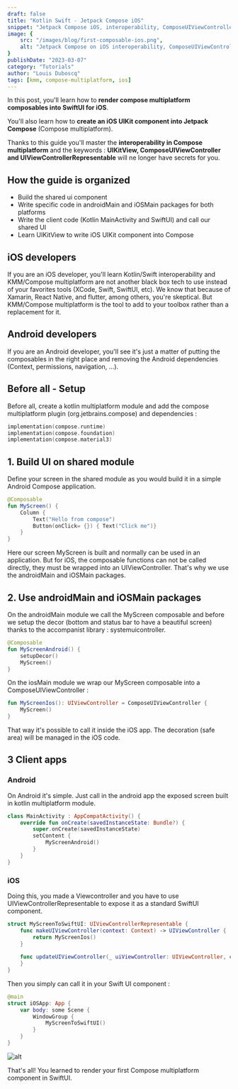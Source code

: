 ```yaml
---
draft: false
title: "Kotlin Swift - Jetpack Compose iOS"
snippet: "Jetpack Compose iOS, interoperability, ComposeUIViewController, UIViewControllerRepresentable, UIKitView..."
image: {
    src: "/images/blog/first-composable-ios.png",
    alt: "Jetpack Compose on iOS interoperability, ComposeUIViewController, UIViewControllerRepresentable"
}
publishDate: "2023-03-07"
category: "Tutorials"
author: "Louis Duboscq"
tags: [kmm, compose-multiplatform, ios]
--- 
```


In this post, you'll learn how to **render compose multiplatform composables into SwiftUI for iOS**. 

You'll also learn how to **create an iOS UIKit component into Jetpack Compose** (Compose multiplatform).

Thanks to this guide you'll master the **interoperability in Compose multiplatform** and the keywords : **UIKitView, ComposeUIViewController and UIViewControllerRepresentable** will ne longer have secrets for you.

## How the guide is organized 

- Build the shared ui component
- Write specific code in androidMain and iOSMain packages for both platforms
- Write the client code (Kotlin MainActivity and SwiftUI) and call our shared UI
- Learn UIKitView to write iOS UIKit component into Compose

## iOS developers

If you are an iOS developer, you'll learn Kotlin/Swift interoperability and KMM/Compose multiplatform are not another black box tech to use instead of your favorites tools (XCode, Swift, SwiftUI, etc). 
We know that because of Xamarin, React Native, and flutter, among others, you're skeptical.
But KMM/Compose multiplatform is the tool to add to your toolbox rather than a replacement for it.

## Android developers

If you are an Android developer, you'll see it's just a matter of putting the composables in the right place and removing the Android dependencies (Context, permissions, navigation, ...).

## Before all - Setup 

Before all, create a kotlin multiplatform module and add the compose multiplatform plugin (org.jetbrains.compose) and dependencies :

```kotlin
implementation(compose.runtime)
implementation(compose.foundation) 
implementation(compose.material3)
```

## 1. Build UI on shared module

Define your screen in the shared module as you would build it in a simple Android Compose application.

```kotlin
@Composable
fun MyScreen() {
    Column {
        Text("Hello from compose")
        Button(onClick= {}) { Text("Click me")}
    }
}
```

Here our screen MyScreen is built and normally can be used in an application. 
But for iOS, the composable functions can not be called directly, they must be wrapped into an UIViewController.
That's why we use the androidMain and iOSMain packages.

## 2. Use androidMain and iOSMain packages


On the androidMain module we call the MyScreen composable and before we setup the decor (bottom and status bar to have a beautiful screen) thanks to the accompanist library : systemuicontroller.

```kotlin
@Composable
fun MyScreenAndroid() {
    setupDecor()
    MyScreen()
}
```

On the iosMain module we wrap our MyScreen composable into a ComposeUIViewController : 

```kotlin
fun MyScreenIos(): UIViewController = ComposeUIViewController {
    MyScreen()
}
```

That way it's possible to call it inside the iOS app. The decoration (safe area) will be managed in the iOS code. 

## 3 Client apps

### Android

On Android it's simple. Just call in the android app the exposed screen built in kotlin multiplatform module.

```kotlin
class MainActivity : AppCompatActivity() {
    override fun onCreate(savedInstanceState: Bundle?) {
        super.onCreate(savedInstanceState)
        setContent {
            MyScreenAndroid()
        }
    }
}
```

### iOS

Doing this, you made a Viewcontroller and you have to use UIViewControllerRepresentable to expose it as a standard SwiftUI component.

```swift
struct MyScreenToSwiftUI: UIViewControllerRepresentable {
    func makeUIViewController(context: Context) -> UIViewController {
        return MyScreenIos()
    }
    
    func updateUIViewController(_ uiViewController: UIViewController, context: Context) {
    }
}
````

Then you simply can call it in your Swift UI component :

````swift
@main
struct iOSApp: App { 
    var body: some Scene {
        WindowGroup {
            MyScreenToSwiftUI()
        }
    }
}
````

![alt](/images/basic-compose-mpp-both.png)

That's all! You learned to render your first Compose multiplatform component in SwiftUI.